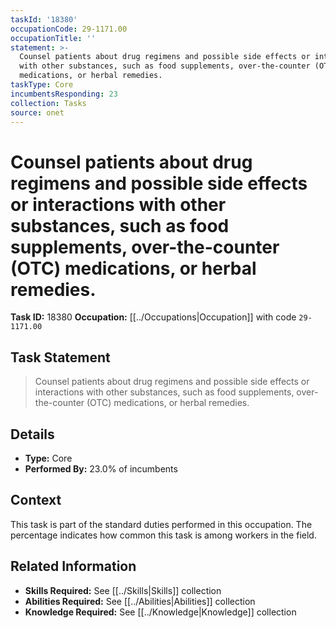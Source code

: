 ```yaml
---
taskId: '18380'
occupationCode: 29-1171.00
occupationTitle: ''
statement: >-
  Counsel patients about drug regimens and possible side effects or interactions
  with other substances, such as food supplements, over-the-counter (OTC)
  medications, or herbal remedies.
taskType: Core
incumbentsResponding: 23
collection: Tasks
source: onet
---
```

# Counsel patients about drug regimens and possible side effects or interactions with other substances, such as food supplements, over-the-counter (OTC) medications, or herbal remedies.

**Task ID:** 18380
**Occupation:** [[../Occupations|Occupation]] with code `29-1171.00`

## Task Statement

> Counsel patients about drug regimens and possible side effects or interactions with other substances, such as food supplements, over-the-counter (OTC) medications, or herbal remedies.

## Details

- **Type:** Core
- **Performed By:** 23.0% of incumbents

## Context

This task is part of the standard duties performed in this occupation. The percentage indicates how common this task is among workers in the field.

## Related Information

- **Skills Required:** See [[../Skills|Skills]] collection
- **Abilities Required:** See [[../Abilities|Abilities]] collection
- **Knowledge Required:** See [[../Knowledge|Knowledge]] collection
